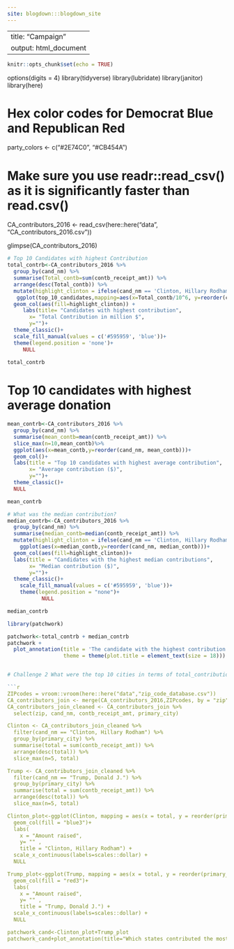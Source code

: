 ```yaml
---
site: blogdown:::blogdown_site
---
```

---
title: "Campaign"
output: html_document
---

```r
knitr::opts_chunk$set(echo = TRUE)
```

options(digits = 4)
library(tidyverse)
library(lubridate)
library(janitor)
library(here)


# Hex color codes for Democrat Blue and Republican Red
party_colors <- c("#2E74C0", "#CB454A")


# Make sure you use readr::read_csv() as it is significantly faster than read.csv()
CA_contributors_2016 <- read_csv(here::here("data", "CA_contributors_2016.csv"))

glimpse(CA_contributors_2016)

```r
# Top 10 Candidates with highest Contribution 
total_contrb<-CA_contributors_2016 %>%
  group_by(cand_nm) %>%
  summarise(Total_contb=sum(contb_receipt_amt)) %>%
  arrange(desc(Total_contb)) %>%
  mutate(highlight_clinton = ifelse(cand_nm == 'Clinton, Hillary Rodham', T, F)) %>% 
   ggplot(top_10_candidates,mapping=aes(x=Total_contb/10^6, y=reorder(cand_nm,Total_contb))) +
  geom_col(aes(fill=highlight_clinton)) +
     labs(title= "Candidates with highest contribution", 
       x= "Total Contribution in million $",
       y="")+
  theme_classic()+
  scale_fill_manual(values = c('#595959', 'blue'))+
  theme(legend.position = 'none')+
     NULL
  
total_contrb
```

# Top 10 candidates with highest average donation

```r
mean_contrb<-CA_contributors_2016 %>% 
  group_by(cand_nm) %>% 
  summarise(mean_contb=mean(contb_receipt_amt)) %>%
  slice_max(n=10,mean_contb)%>%
  ggplot(aes(x=mean_contb,y=reorder(cand_nm, mean_contb)))+
  geom_col()+
  labs(title = "Top 10 candidates with highest average contribution",
       x= "Average contribution ($)",
       y="")+
  theme_classic()+
  NULL

mean_contrb
```


```r
# What was the median contribution?
median_contrb<-CA_contributors_2016 %>% 
  group_by(cand_nm) %>% 
  summarise(median_contb=median(contb_receipt_amt)) %>%
  mutate(highlight_clinton = ifelse(cand_nm == 'Clinton, Hillary Rodham', T, F)) %>% 
    ggplot(aes(x=median_contb,y=reorder(cand_nm, median_contb)))+
  geom_col(aes(fill=highlight_clinton))+
  labs(title = "Candidates with the highest median contributions",
       x= "Median contribution ($)",
       y="")+
  theme_classic()+
    scale_fill_manual(values = c('#595959', 'blue'))+
    theme(legend.position = "none")+
           NULL

median_contrb

```

```r
library(patchwork)

patchwork<-total_contrb + median_contrb
patchwork +
  plot_annotation(title = 'The candidate with the highest contribution has the lowest median contribution!',
                  theme = theme(plot.title = element_text(size = 18))) 


# Challenge 2 What were the top 10 cities in terms of total_contribution for each of the two candidates 

```r
ZIPcodes = vroom::vroom(here::here("data","zip_code_database.csv"))
CA_contributors_join <- merge(CA_contributors_2016,ZIPcodes, by = "zip")
CA_contributors_join_cleaned <- CA_contributors_join %>%
  select(zip, cand_nm, contb_receipt_amt, primary_city)

Clinton <- CA_contributors_join_cleaned %>%
  filter(cand_nm == "Clinton, Hillary Rodham") %>%
  group_by(primary_city) %>%
  summarise(total = sum(contb_receipt_amt)) %>%
  arrange(desc(total)) %>%
  slice_max(n=5, total)

Trump <- CA_contributors_join_cleaned %>%
  filter(cand_nm == "Trump, Donald J.") %>%
  group_by(primary_city) %>%
  summarise(total = sum(contb_receipt_amt)) %>%
  arrange(desc(total)) %>%
  slice_max(n=5, total)

Clinton_plot<-ggplot(Clinton, mapping = aes(x = total, y = reorder(primary_city,total))) +
  geom_col(fill = "blue3")+
  labs(
    x = "Amount raised",
    y= "" ,
    title = "Clinton, Hillary Rodham") + 
  scale_x_continuous(labels=scales::dollar) +
  NULL

Trump_plot<-ggplot(Trump, mapping = aes(x = total, y = reorder(primary_city,total))) +
  geom_col(fill = "red3")+
  labs(
    x = "Amount raised",
    y= "" ,
    title = "Trump, Donald J.") + 
  scale_x_continuous(labels=scales::dollar) +
  NULL

patchwork_cand<-Clinton_plot+Trump_plot
patchwork_cand+plot_annotation(title="Which states contributed the most?")

```

